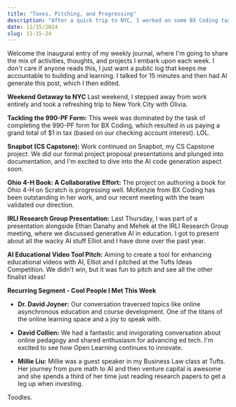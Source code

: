 ```yaml
---
title: "Taxes, Pitching, and Progressing"
description: "After a quick trip to NYC, I worked on some BX Coding taxes, pitched my AI education stuff a few times, and had moderate progress on ongoing projects."
date: 11/15/2024
slug: 11-15-24
---
```


Welcome the inaugural entry of my weekly journal, where I'm going to share the mix of activities, thoughts, and projects I embark upon each week. 
I don't care if anyone reads this, I just want a public log that keeps me accountable to building and learning. I talked for 15 minutes and then had AI generate this post, which I then edited.

**Weekend Getaway to NYC**
Last weekend, I stepped away from work entirely and took a refreshing trip to New York City with Olivia.

**Tackling the 990-PF Form:**
This week was dominated by the task of completing the 990-PF form for BX Coding, which resulted in us paying a grand total of $1 in tax (based on our checking account interest). LOL.

**Snapbot (CS Capstone):**
Work continued on Snapbot, my CS Capstone project. We did our formal project proposal presentations and plunged into documentation, and I'm excited to dive into the AI code generation aspect soon.

**Ohio 4-H Book: A Collaborative Effort:**
The project on authoring a book for Ohio 4-H on Scratch is progressing well. McKenzie from BX Coding has been outstanding in her work, and our recent meeting with the team validated our direction. 

**IRLI Research Group Presentation:**
Last Thursday, I was part of a presentation alongside Ethan Danahy and Mehek at the IRLI Research Group meeting, where we discussed generative AI in education. I got to present about all the wacky AI stuff Elliot and I have done over the past year.

**AI Educational Video Tool Pitch:**
Aiming to create a tool for enhancing educational videos with AI, Elliot and I pitched at the Tufts Ideas Competition. We didn't win, but it was fun to pitch and see all the other finalist ideas!

**Recurring Segment - Cool People I Met This Week**

+ **Dr. David Joyner:** Our conversation traversed topics like online asynchronous education and course development. One of the titans of the online learning space and a joy to speak with.

+ **David Collien:** We had a fantastic and invigorating conversation about online pedagogy and shared enthusiasm for advancing ed tech. I'm excited to see how Open Learning continues to innovate.

+ **Millie Liu:** Millie was a guest speaker in my Business Law class at Tufts. Her journey from pure math to AI and then venture capital is awesome and she spends a third of her time just reading research papers to get a leg up when investing.

Toodles.